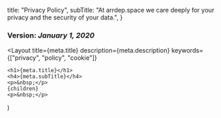
  title: "Privacy Policy",
  subTitle: "At arrdep.space we care deeply for your privacy and the security of your data.",
}

### Version: _January 1, 2020_

  <Layout
    title={meta.title}
    description={meta.description}
    keywords={["privacy", "policy", "cookie"]}
  >
    <h1>{meta.title}</h1>
    <h4>{meta.subTitle}</h4>
    <p>&nbsp;</p>
    {children}
    <p>&nbsp;</p>
  </Layout>
)
